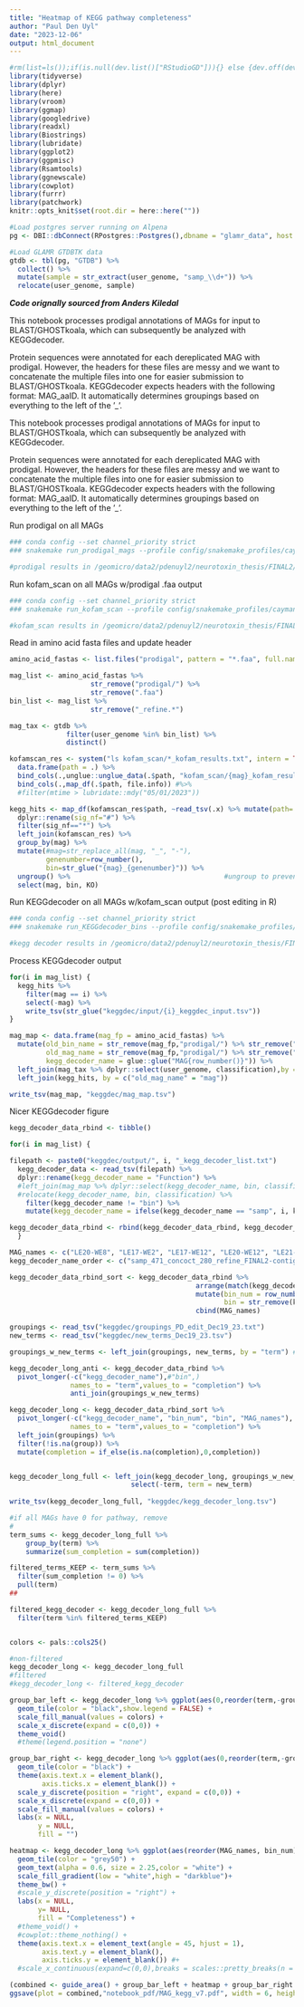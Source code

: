 ```yaml
---
title: "Heatmap of KEGG pathway completeness"
author: "Paul Den Uyl"
date: "2023-12-06"
output: html_document
---
```


```r
#rm(list=ls());if(is.null(dev.list()["RStudioGD"])){} else {dev.off(dev.list()["RStudioGD"])};cat("\014")
library(tidyverse)
library(dplyr)
library(here)
library(vroom)
library(ggmap)
library(googledrive)
library(readxl)
library(Biostrings)
library(lubridate)
library(ggplot2)
library(ggpmisc)
library(Rsamtools)
library(ggnewscale)
library(cowplot)
library(furrr)
library(patchwork)
knitr::opts_knit$set(root.dir = here::here("")) 

#Load postgres server running on Alpena
pg <- DBI::dbConnect(RPostgres::Postgres(),dbname = "glamr_data", host = "localhost", port = "5432", user = "glamr_admin", password = "glamr2023")

#Load GLAMR GTDBTK data
gtdb <- tbl(pg, "GTDB") %>% 
  collect() %>% 
  mutate(sample = str_extract(user_genome, "samp_\\d+")) %>% 
  relocate(user_genome, sample) 

```

***Code orignally sourced from Anders Kiledal***

This notebook processes prodigal annotations of MAGs for input to BLAST/GHOSTkoala, which can subsequently be analyzed with KEGGdecoder.

Protein sequences were annotated for each dereplicated MAG with prodigal. However, the headers for these files are messy and we want to concatenate the multiple files into one for easier submission to BLAST/GHOSTkoala. KEGGdecoder expects headers with the following format: MAG_aaID. It automatically determines groupings based on everything to the left of the '_'.

This notebook processes prodigal annotations of MAGs for input to BLAST/GHOSTkoala, which can subsequently be analyzed with KEGGdecoder.

Protein sequences were annotated for each dereplicated MAG with prodigal. However, the headers for these files are messy and we want to concatenate the multiple files into one for easier submission to BLAST/GHOSTkoala. KEGGdecoder expects headers with the following format: MAG_aaID. It automatically determines groupings based on everything to the left of the '_'.

Run prodigal on all MAGs
```bash

### conda config --set channel_priority strict
### snakemake run_prodigal_mags --profile config/snakemake_profiles/cayman --rerun-incomplete --dry-run 

#prodigal results in /geomicro/data2/pdenuyl2/neurotoxin_thesis/FINAL2/prodigal/

```

Run kofam_scan on all MAGs w/prodigal .faa output
```bash

### conda config --set channel_priority strict
### snakemake run_kofam_scan --profile config/snakemake_profiles/cayman --rerun-incomplete --dry-run 

#kofam_scan results in /geomicro/data2/pdenuyl2/neurotoxin_thesis/FINAL2/kofam_scan/

```

Read in amino acid fasta files and update header
```r

amino_acid_fastas <- list.files("prodigal", pattern = "*.faa", full.names = TRUE)

mag_list <- amino_acid_fastas %>%
                    str_remove("prodigal/") %>%
                    str_remove(".faa")
bin_list <- mag_list %>%
                    str_remove("_refine.*")

mag_tax <- gtdb %>% 
              filter(user_genome %in% bin_list) %>%
              distinct()

kofamscan_res <- system("ls kofam_scan/*_kofam_results.txt", intern = TRUE) %>%
  data.frame(path = .) %>%
  bind_cols(.,unglue::unglue_data(.$path, "kofam_scan/{mag}_kofam_results.txt")) %>%
  bind_cols(.,map_df(.$path, file.info)) #%>%
  #filter(mtime > lubridate::mdy("05/01/2023"))

kegg_hits <- map_df(kofamscan_res$path, ~read_tsv(.x) %>% mutate(path=.x), show_col_types=FALSE) %>%
  dplyr::rename(sig_nf="#") %>%
  filter(sig_nf=="*") %>%
  left_join(kofamscan_res) %>%
  group_by(mag) %>%
  mutate(#mag=str_replace_all(mag, "_", "-"),
         genenumber=row_number(),
         bin=str_glue("{mag}_{genenumber}")) %>%
  ungroup() %>%                                      #ungroup to prevent "mag" from being readded in next step
  select(mag, bin, KO)

```

Run KEGGdecoder on all MAGs w/kofam_scan output (post editing in R)
```bash

### conda config --set channel_priority strict
### snakemake run_KEGGdecoder_bins --profile config/snakemake_profiles/cayman --rerun-incomplete --dry-run 

#kegg decoder results in /geomicro/data2/pdenuyl2/neurotoxin_thesis/FINAL2/keggdec/output

```

Process KEGGdecoder output
```r

for(i in mag_list) {
  kegg_hits %>%
    filter(mag == i) %>%
    select(-mag) %>%
    write_tsv(str_glue("keggdec/input/{i}_keggdec_input.tsv"))
}

mag_map <- data.frame(mag_fp = amino_acid_fastas) %>% 
  mutate(old_bin_name = str_remove(mag_fp,"prodigal/") %>% str_remove(".faa") %>% str_remove("_refine.*"),
         old_mag_name = str_remove(mag_fp,"prodigal/") %>% str_remove(".faa"),
         kegg_decoder_name = glue::glue("MAG{row_number()}")) %>% 
  left_join(mag_tax %>% dplyr::select(user_genome, classification),by = c("old_bin_name" = "user_genome")) %>% 
  left_join(kegg_hits, by = c("old_mag_name" = "mag")) 

write_tsv(mag_map, "keggdec/mag_map.tsv")

```

Nicer KEGGdecoder figure
```r

kegg_decoder_data_rbind <- tibble()

for(i in mag_list) {

filepath <- paste0("keggdec/output/", i, "_kegg_decoder_list.txt")
  kegg_decoder_data <- read_tsv(filepath) %>% 
  dplyr::rename(kegg_decoder_name = "Function") %>% 
  #left_join(mag_map %>% dplyr::select(kegg_decoder_name, bin, classification)) %>%
  #relocate(kegg_decoder_name, bin, classification) %>%
    filter(kegg_decoder_name != "bin") %>%
    mutate(kegg_decoder_name = ifelse(kegg_decoder_name == "samp", i, kegg_decoder_name))

kegg_decoder_data_rbind <- rbind(kegg_decoder_data_rbind, kegg_decoder_data)
  }

MAG_names <- c("LE20-WE8", "LE17-WE2", "LE17-WE12", "LE20-WE12", "LE21-WE12", "LE22-WE12", "LE21-ER30", "LE16-WE8", "LE19-WE12", "LE20-WE2-Aug", "LE20-WE2-Sep")
kegg_decoder_name_order <- c("samp_471_concoct_280_refine_FINAL2-contigs", "samp_2073_semibin_92", "samp_3937_concoct_558", "samp_4344_concoct_197", "samp_507_semibin_387_refine_FINAL2-contigs", "samp_4380_VAMB_181_refine_FINAL2-contigs", "samp_4305_concoct_92_refine_FINAL2-contigs", "samp_2059_VAMB_27", "samp_468_metabat2_39", "samp_477_concoct_589", "samp_481_concoct_764_refine_FINAL2-contigs")

kegg_decoder_data_rbind_sort <- kegg_decoder_data_rbind %>%
                                              arrange(match(kegg_decoder_name, kegg_decoder_name_order)) %>%
                                              mutate(bin_num = row_number(),
                                                     bin = str_remove(kegg_decoder_name, "_refine_FINAL2-contigs")) %>%
                                              cbind(MAG_names)

groupings <- read_tsv("keggdec/groupings_PD_edit_Dec19_23.txt")
new_terms <- read_tsv("keggdec/new_terms_Dec19_23.tsv")

groupings_w_new_terms <- left_join(groupings, new_terms, by = "term") #make formatting for terms consistent, import and replace with new_terms

kegg_decoder_long_anti <- kegg_decoder_data_rbind %>% 
  pivot_longer(-c("kegg_decoder_name"),#"bin",)
               names_to = "term",values_to = "completion") %>% 
               anti_join(groupings_w_new_terms)

kegg_decoder_long <- kegg_decoder_data_rbind_sort %>% 
  pivot_longer(-c("kegg_decoder_name", "bin_num", "bin", "MAG_names"),
               names_to = "term",values_to = "completion") %>% 
  left_join(groupings) %>% 
  filter(!is.na(group)) %>% 
  mutate(completion = if_else(is.na(completion),0,completion))


kegg_decoder_long_full <- left_join(kegg_decoder_long, groupings_w_new_terms, by = c("term", "group_order", "group")) %>%
                              select(-term, term = new_term)
                              
write_tsv(kegg_decoder_long_full, "keggdec/kegg_decoder_long.tsv")

#if all MAGs have 0 for pathway, remove
#
term_sums <- kegg_decoder_long_full %>%
    group_by(term) %>%
    summarize(sum_completion = sum(completion))

filtered_terms_KEEP <- term_sums %>%
  filter(sum_completion != 0) %>%
  pull(term)
##

filtered_kegg_decoder <- kegg_decoder_long_full %>%
  filter(term %in% filtered_terms_KEEP)


colors <- pals::cols25()

#non-filtered
kegg_decoder_long <- kegg_decoder_long_full
#filtered
#kegg_decoder_long <- filtered_kegg_decoder

group_bar_left <- kegg_decoder_long %>% ggplot(aes(0,reorder(term,-group_order),fill=factor(group,levels = unique(groupings$group), ordered = TRUE))) + 
  geom_tile(color = "black",show.legend = FALSE) +
  scale_fill_manual(values = colors) +
  scale_x_discrete(expand = c(0,0)) +
  theme_void() 
  #theme(legend.position = "none") 

group_bar_right <- kegg_decoder_long %>% ggplot(aes(0,reorder(term,-group_order),fill=factor(group,levels = unique(groupings$group), ordered = TRUE))) + 
  geom_tile(color = "black") +
  theme(axis.text.x = element_blank(),
        axis.ticks.x = element_blank()) +
  scale_y_discrete(position = "right", expand = c(0,0)) +
  scale_x_discrete(expand = c(0,0)) +
  scale_fill_manual(values = colors) +
  labs(x = NULL,
       y = NULL,
       fill = "") 

heatmap <- kegg_decoder_long %>% ggplot(aes(reorder(MAG_names, bin_num),reorder(term,-group_order),fill=completion, label = bin_num)) + 
  geom_tile(color = "grey50") +
  geom_text(alpha = 0.6, size = 2.25,color = "white") +
  scale_fill_gradient(low = "white",high = "darkblue")+
  theme_bw() +
  #scale_y_discrete(position = "right") +
  labs(x = NULL, 
       y= NULL,
       fill = "Completeness") +
  #theme_void() +
  #cowplot::theme_nothing() +
  theme(axis.text.x = element_text(angle = 45, hjust = 1),
        axis.text.y = element_blank(),
        axis.ticks.y = element_blank()) #+
  #scale_x_continuous(expand=c(0,0),breaks = scales::pretty_breaks(n = nrow(kegg_decoder_data_rbind))) 

(combined <- guide_area() + group_bar_left + heatmap + group_bar_right + plot_layout(widths = c(0.4,0.01,0.98,0.01),guides = "collect") & theme(plot.margin = unit(c(0, 0, 0, 0), "null"),panel.spacing = unit(c(0, 0, 0, 0), "null"), legend.position = "left"))
ggsave(plot = combined,"notebook_pdf/MAG_kegg_v7.pdf", width = 6, height = 7, dpi = 300, scale = 2)

```

